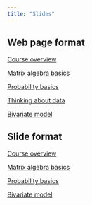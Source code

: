 ```yaml
---
title: "Slides"
---
```


::: panel-tabset
## Web page format
[Course overview](overview24.qmd)

[Matrix algebra basics](matrix24.qmd)

[Probability basics](probability24.qmd)

[Thinking about data](thinkingdata24.qmd)

[Bivariate model](bivariate24.qmd)


## Slide format

[Course overview](overview24s.qmd)

[Matrix algebra basics](matrix24s.qmd)

[Probability basics](probability24s.qmd)

[Bivariate model](bivariate24s.html)



:::


